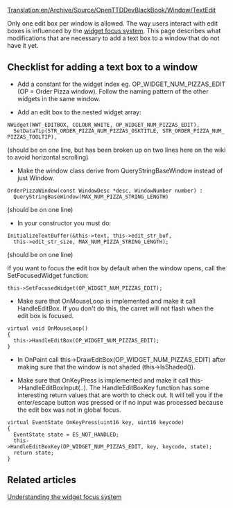 [[Translation:en/Archive/Source/OpenTTDDevBlackBook/Window/TextEdit]]
{{en/Development/Navigation}}

Only one edit box per window is allowed. The way users interact with edit boxes is influenced by the [[en/Archive/Source/OpenTTDDevBlackBook/Window/WidgetFocus|widget focus system]]. This page describes what modifications that are necessary to add a text box to a window that do not have it yet. 

== Checklist for adding a text box to a window ==

<!--* Does the window already have a text box? Only one edit box can exist per window. If you need more, you have to either fix that limitation or use the query string window.-->


* Add a constant for the widget index eg. OP_WIDGET_NUM_PIZZAS_EDIT (OP = Order Pizza window). Follow the naming pattern of the other widgets in the same window.


* Add an edit box to the nested widget array:

 NWidget(WWT_EDITBOX, COLOUR_WHITE, OP_WIDGET_NUM_PIZZAS_EDIT), 
   SetDataTip(STR_ORDER_PIZZA_NUM_PIZZAS_OSKTITLE, STR_ORDER_PIZZA_NUM_PIZZAS_TOOLTIP),
(should be on one line, but has been broken up on two lines here on the wiki to avoid horizontal scrolling)


* Make the window class derive from QueryStringBaseWindow instead of just Window.

 OrderPizzaWindow(const WindowDesc *desc, WindowNumber number) : 
   QueryStringBaseWindow(MAX_NUM_PIZZA_STRING_LENGTH)
(should be on one line)


* In your constructor you must do:

 InitializeTextBuffer(&this->text, this->edit_str_buf, 
   this->edit_str_size, MAX_NUM_PIZZA_STRING_LENGTH);
(should be on one line)

If you want to focus the edit box by default when the window opens, call the SetFocusedWidget function:

 this->SetFocusedWidget(OP_WIDGET_NUM_PIZZAS_EDIT);


* Make sure that OnMouseLoop is implemented and make it call HandleEditBox. If you don't do this, the carret will not flash when the edit box is focused.

 virtual void OnMouseLoop()
 {
   this->HandleEditBox(OP_WIDGET_NUM_PIZZAS_EDIT);
 }


* In OnPaint call this->DrawEditBox(OP_WIDGET_NUM_PIZZAS_EDIT) after making sure that the window is not shaded (this->IsShaded()).


* Make sure that OnKeyPress is implemented and make it call this->HandleEditBoxInput(..). The HandleEditBoxKey function has some interesting return values that are worth to check out. It will tell you if the enter/escape button was pressed or if no input was processed because the edit box was not in global focus.

 virtual EventState OnKeyPress(uint16 key, uint16 keycode)
 {
   EventState state = ES_NOT_HANDLED;
   this->HandleEditBoxKey(OP_WIDGET_NUM_PIZZAS_EDIT, key, keycode, state);
   return state;
 }

== Related articles ==

[[en/Archive/Source/OpenTTDDevBlackBook/Window/WidgetFocus|Understanding the widget focus system]]